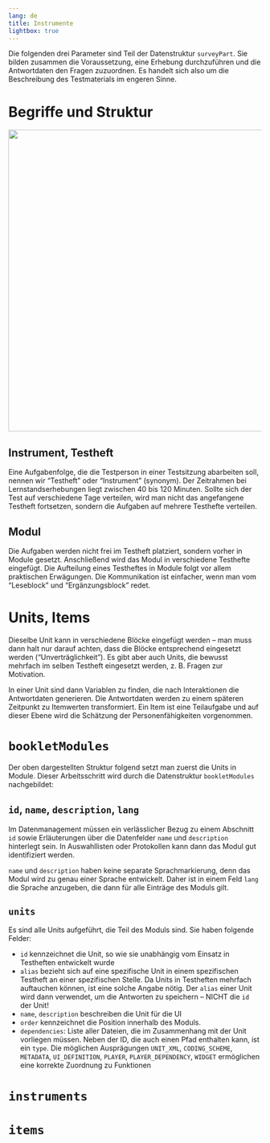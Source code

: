 ```yaml
---
lang: de
title: Instrumente
lightbox: true
---
```


Die folgenden drei Parameter sind Teil der Datenstruktur `surveyPart`. Sie bilden zusammen die Voraussetzung, eine Erhebung durchzuführen und die Antwortdaten den Fragen zuzuordnen. Es handelt sich also um die Beschreibung des Testmaterials im engeren Sinne.

# Begriffe und Struktur

![](../assets/booklet-structure.png){width="600" group="intro"}

## Instrument, Testheft

Eine Aufgabenfolge, die die Testperson in einer Testsitzung abarbeiten soll, nennen wir "Testheft" oder "Instrument" (synonym). Der Zeitrahmen bei Lernstandserhebungen liegt zwischen 40 bis 120 Minuten. Sollte sich der Test auf verschiedene Tage verteilen, wird man nicht das angefangene Testheft fortsetzen, sondern die Aufgaben auf mehrere Testhefte verteilen.

## Modul

Die Aufgaben werden nicht frei im Testheft platziert, sondern vorher in Module gesetzt. Anschließend wird das Modul in verschiedene Testhefte eingefügt. Die Aufteilung eines Testheftes in Module folgt vor allem praktischen Erwägungen. Die Kommunikation ist einfacher, wenn man vom "Leseblock" und "Ergänzungsblock" redet.

# Units, Items

Dieselbe Unit kann in verschiedene Blöcke eingefügt werden -- man muss dann halt nur darauf achten, dass die Blöcke entsprechend eingesetzt werden ("Unverträglichkeit"). Es gibt aber auch Units, die bewusst mehrfach im selben Testheft eingesetzt werden, z. B. Fragen zur Motivation.

In einer Unit sind dann Variablen zu finden, die nach Interaktionen die Antwortdaten generieren. Die Antwortdaten werden zu einem späteren Zeitpunkt zu Itemwerten transformiert. Ein Item ist eine Teilaufgabe und auf dieser Ebene wird die Schätzung der Personenfähigkeiten vorgenommen.

# `bookletModules`

Der oben dargestellten Struktur folgend setzt man zuerst die Units in Module. Dieser Arbeitsschritt wird durch die Datenstruktur `bookletModules` nachgebildet:

## `id`, `name`, `description`, `lang`

Im Datenmanagement müssen ein verlässlicher Bezug zu einem Abschnitt `id` sowie Erläuterungen über die Datenfelder `name` und `description` hinterlegt sein. In Auswahllisten oder Protokollen kann dann das Modul gut identifiziert werden.

`name` und `description` haben keine separate Sprachmarkierung, denn das Modul wird zu genau einer Sprache entwickelt. Daher ist in einem Feld `lang` die Sprache anzugeben, die dann für alle Einträge des Moduls gilt.

## `units`

Es sind alle Units aufgeführt, die Teil des Moduls sind. Sie haben folgende Felder:

* `id` kennzeichnet die Unit, so wie sie unabhängig vom Einsatz in Testheften entwickelt wurde
* `alias` bezieht sich auf eine spezifische Unit in einem spezifischen Testheft an einer spezifischen Stelle. Da Units in Testheften mehrfach auftauchen können, ist eine solche Angabe nötig. Der `alias` einer Unit wird dann verwendet, um die Antworten zu speichern -- NICHT die `id` der Unit!
* `name`, `description` beschreiben die Unit für die UI
* `order` kennzeichnet die Position innerhalb des Moduls.
* `dependencies`: Liste aller Dateien, die im Zusammenhang mit der Unit vorliegen müssen. Neben der ID, die auch einen Pfad enthalten kann, ist ein `type`. Die möglichen Ausprägungen `UNIT_XML`, `CODING_SCHEME`, `METADATA`, `UI_DEFINITION`, `PLAYER`, `PLAYER_DEPENDENCY`, `WIDGET` ermöglichen eine korrekte Zuordnung zu Funktionen

# `instruments`

# `items`